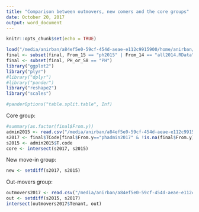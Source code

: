 ```yaml
---
title: "Comparison between outmovers, new comers and the core groups"
date: October 20, 2017
output: word_document
---
```


```r
knitr::opts_chunk$set(echo = TRUE)
```

```r
load("/media/anirban/a84ef5e0-59cf-454d-aeae-e112c9915900/home/anirban/Documents/BHP-New/BHP-2017-roundData/combined-Oct20-2017.RData")
final <- subset(final, From_15 == "ph2015" | From_14 == "all2014.RData" | From_17 == "ph2017")
final <- subset(final, PH_or_S8 == "PH")
library("ggplot2")
library("plyr")
#library("dplyr")
#library("pander")
library("reshape2")
library("scales")

#panderOptions("table.split.table", Inf)

```

Core group:
```r
#summary(as.factor(final$From.y))
admin2015 <- read.csv("/media/anirban/a84ef5e0-59cf-454d-aeae-e112c9915900/home/anirban/Documents/BoulderHousingPartnersData/Data/BHP-Admin_records/2015-additionalDataSurveyRespondents-revised2.csv", header=TRUE)
s2017 <- final$TCode[final$From.y=="phadmin2017" & !is.na(final$From.y)]
s2015 <- admin2015$T.code
core <- intersect(s2017, s2015)

```

New move-in group:
```r
new <- setdiff(s2017, s2015)
```

Out-movers group:
```r
outmovers2017 <- read.csv("/media/anirban/a84ef5e0-59cf-454d-aeae-e112c9915900/home/anirban/Documents/BHP-New/BHP-2017-roundData/admin_outmovers2017.csv")
out <- setdiff(s2015, s2017)
intersect(outmovers2017$Tenant, out)

```